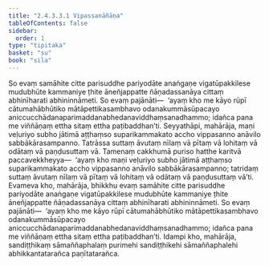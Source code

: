 ```yaml
---
title: "2.4.3.3.1 Vipassanāñāṇa"
tableOfContents: false
sidebar:
  order: 1
type: "tipitaka"
basket: "su"
book: "sila"
---
```



<DynamicBreadcrumb />

<Division number="234" book="sila">

<Paragraph number="325" book="sila">
So evaṃ samāhite citte parisuddhe pariyodāte anaṅgaṇe vigatūpakkilese mudubhūte kammaniye ṭhite āneñjappatte ñāṇadassanāya cittaṃ abhinīharati abhininnāmeti. So evaṃ pajānāti—  ‘ayaṃ kho me kāyo rūpī cātumahābhūtiko mātāpettikasambhavo odanakummāsūpacayo aniccucchādanaparimaddanabhedanaviddhaṃsanadhammo; idañca pana me viññāṇaṃ ettha sitaṃ ettha paṭibaddhan’ti.
</Paragraph>

</Division>
<Division number="235" book="sila">

<Paragraph number="326" book="sila">
Seyyathāpi, mahārāja, maṇi veḷuriyo subho jātimā aṭṭhaṃso suparikammakato accho vippasanno anāvilo sabbākārasampanno. Tatrāssa suttaṃ āvutaṃ nīlaṃ vā pītaṃ vā lohitaṃ vā odātaṃ vā paṇḍusuttaṃ vā. Tamenaṃ cakkhumā puriso hatthe karitvā paccavekkheyya—  ‘ayaṃ kho maṇi veḷuriyo subho jātimā aṭṭhaṃso suparikammakato accho vippasanno anāvilo sabbākārasampanno; tatridaṃ suttaṃ āvutaṃ nīlaṃ vā pītaṃ vā lohitaṃ vā odātaṃ vā paṇḍusuttaṃ vā’ti. Evameva kho, mahārāja, bhikkhu evaṃ samāhite citte parisuddhe pariyodāte anaṅgaṇe vigatūpakkilese mudubhūte kammaniye ṭhite āneñjappatte ñāṇadassanāya cittaṃ abhinīharati abhininnāmeti. So evaṃ pajānāti—  ‘ayaṃ kho me kāyo rūpī cātumahābhūtiko mātāpettikasambhavo odanakummāsūpacayo aniccucchādanaparimaddanabhedanaviddhaṃsanadhammo; idañca pana me viññāṇaṃ ettha sitaṃ ettha paṭibaddhan’ti. Idampi kho, mahārāja, sandiṭṭhikaṃ sāmaññaphalaṃ purimehi sandiṭṭhikehi sāmaññaphalehi abhikkantatarañca paṇītatarañca.
</Paragraph>
</Division>